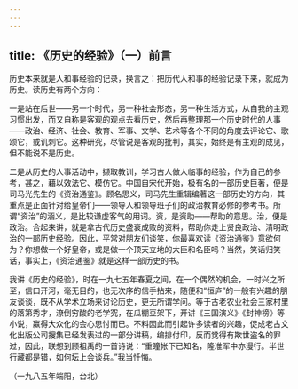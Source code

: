 ```yaml
---
---
---
```

title: 《历史的经验》（一）前言
---




历史本来就是人和事经验的记录，换言之：把历代人和事的经验记录下来，就成为历史。读历史有两个方向：

一是站在后世——另一个时代，另一种社会形态，另一种生活方式，从自我的主观习惯出发，而又自称是客观的观点去看历史，然后再整理那一个历史时代的人事——政治、经济、社会、教育、军事、文学、艺术等各个不同的角度去评论它、歌颂它，或讥刺它。这种研究，尽管说是客观的批判，其实，始终是有主观的成见，但不能说不是历史。

二是从历史的人事活动中，撷取教训，学习古人做人临事的经验，作为自己的参考，甚之，藉以效法它、模仿它。中国自宋代开始，极有名的一部历史巨著，便是司马光先生的《资治通鉴》。顾名思义，司马先生重辑编著这一部历史的方向，其重点是正面针对给皇帝们——领导人和领导班子们的政治教育必修的参考书。所谓“资治”的涵义，是比较谦虚客气的用词。资，是资助——帮助的意思。治，便是政治。合起来讲，就是拿古代历史盛衰成败的资料，帮助你走上贤良政治、清明政治的一部历史经验。因此，平常对朋友们谈笑，你最喜欢读《资治通鉴》意欲何为？你想做一个好皇帝，或是做一个顶天立地的大臣和名臣吗？当然，笑话归笑话，事实上，《资治通鉴》就是这样一部历史的书。

我讲《历史的经验》，时在一九七五年春夏之间，在一个偶然的机会，一时兴之所至，信口开河，毫无目的，也无次序的信手拈来，随便和“恒庐”的一般有兴趣的朋友谈谈，既不从学术立场来讨论历史，更无所谓学问。等于古老农业社会三家村里的落第秀才，潦倒穷酸的老学究，在瓜棚豆架下，开讲《三国演义》《封神榜》等小说，赢得大众化的会心思忖而已。不料因此而引起许多读者的兴趣，促成老古文化出版公司搜集已经发表过的一部分讲稿，编排付印，反而觉得有欺世盗名的罪过，因此，联想到顾祖禹的一首诗说：“重瞳帐下已知名，隆准军中亦漫行。半世行藏都是错，如何坛上会谈兵。”我当忏悔。


（一九八五年端阳，台北）